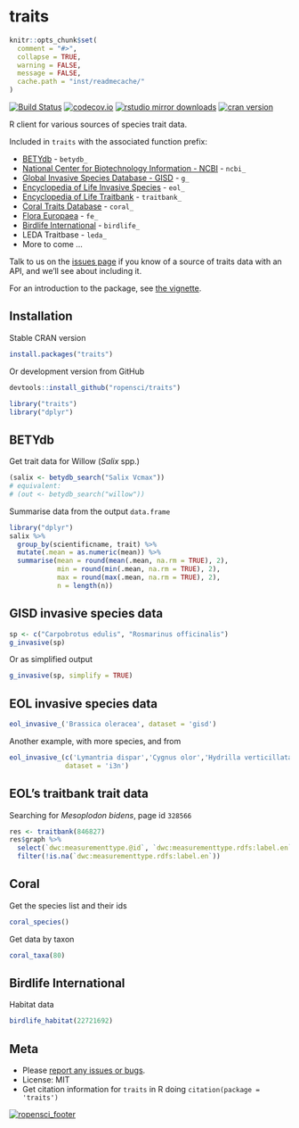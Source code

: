 traits
=======

```r
knitr::opts_chunk$set(
  comment = "#>",
  collapse = TRUE,
  warning = FALSE,
  message = FALSE,
  cache.path = "inst/readmecache/"
)
```

[![Build Status](https://travis-ci.org/ropensci/traits.svg?branch=master)](https://travis-ci.org/ropensci/traits)
[![codecov.io](https://codecov.io/github/ropensci/traits/coverage.svg?branch=master)](https://codecov.io/github/ropensci/traits?branch=master)
[![rstudio mirror downloads](http://cranlogs.r-pkg.org/badges/traits)](https://github.com/metacran/cranlogs.app)
[![cran version](http://www.r-pkg.org/badges/version/traits)](https://CRAN.R-project.org/package=traits)

R client for various sources of species trait data.

Included in `traits` with the associated function prefix:

* [BETYdb](http://www.betydb.org) - `betydb_`
* [National Center for Biotechnology Information - NCBI](http://www.ncbi.nlm.nih.gov/) - `ncbi_`
* [Global Invasive Species Database - GISD](http://www.issg.org/database/welcome/) - `g_`
* [Encyclopedia of Life Invasive Species](http://eol.org/collections/38204) - `eol_`
* [Encyclopedia of Life Traitbank](http://eol.org/info/516) - `traitbank_`
* [Coral Traits Database](http://coraltraits.org/) - `coral_`
* [Flora Europaea](http://rbg-web2.rbge.org.uk/FE/fe.html) - `fe_`
* [Birdlife International](http://rbg-web2.rbge.org.uk/FE/fe.html) - `birdlife_`
* LEDA Traitbase - `leda_`
* More to come ...

Talk to us on the [issues page](https://github.com/ropensci/traits/issues) if you know of a source of traits data with an API, and we'll see about including it.

For an introduction to the package, see [the vignette](vignettes/traits_intro.Rmd).

## Installation

Stable CRAN version

```r
install.packages("traits")
```

Or development version from GitHub

```r
devtools::install_github("ropensci/traits")
```

```r
library("traits")
library("dplyr")
```

## BETYdb

Get trait data for Willow (_Salix_ spp.)

```r
(salix <- betydb_search("Salix Vcmax"))
# equivalent:
# (out <- betydb_search("willow"))
```

Summarise data from the output `data.frame`

```r
library("dplyr")
salix %>%
  group_by(scientificname, trait) %>%
  mutate(.mean = as.numeric(mean)) %>%
  summarise(mean = round(mean(.mean, na.rm = TRUE), 2),
            min = round(min(.mean, na.rm = TRUE), 2),
            max = round(max(.mean, na.rm = TRUE), 2),
            n = length(n))

```

## GISD invasive species data

```r
sp <- c("Carpobrotus edulis", "Rosmarinus officinalis")
g_invasive(sp)
```

Or as simplified output

```r
g_invasive(sp, simplify = TRUE)
```

## EOL invasive species data

```r
eol_invasive_('Brassica oleracea', dataset = 'gisd')
```

Another example, with more species, and from

```r
eol_invasive_(c('Lymantria dispar','Cygnus olor','Hydrilla verticillata','Pinus concolor'),
              dataset = 'i3n')
```

## EOL's traitbank trait data

Searching for _Mesoplodon bidens_, page id `328566`

```r
res <- traitbank(846827)
res$graph %>%
  select(`dwc:measurementtype.@id`, `dwc:measurementtype.rdfs:label.en`) %>%
  filter(!is.na(`dwc:measurementtype.rdfs:label.en`))
```

## Coral

Get the species list and their ids

```r
coral_species()
```

Get data by taxon

```r
coral_taxa(80)
```

## Birdlife International

Habitat data

```r
birdlife_habitat(22721692)
```

## Meta

* Please [report any issues or bugs](https://github.com/ropensci/traits/issues).
* License: MIT
* Get citation information for `traits` in R doing `citation(package = 'traits')`

[![ropensci_footer](http://ropensci.org/public_images/github_footer.png)](http://ropensci.org)
